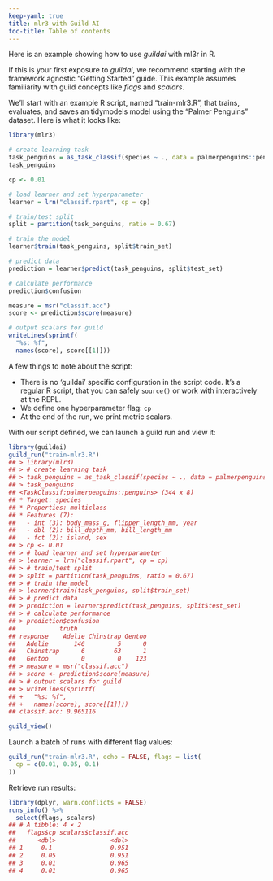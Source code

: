 ```yaml
---
keep-yaml: true
title: mlr3 with Guild AI
toc-title: Table of contents
---
```


Here is an example showing how to use *guildai* with ml3r in R.

If this is your first exposure to *guildai*, we recommend starting with
the framework agnostic "Getting Started" guide. This example assumes
familiarity with guild concepts like *flags* and *scalars*.

We'll start with an example R script, named "train-mlr3.R", that trains,
evaluates, and saves an tidymodels model using the "Palmer Penguins"
dataset. Here is what it looks like:

::: {.cell file="train-mlr3.R"}
``` .r
library(mlr3)

# create learning task
task_penguins = as_task_classif(species ~ ., data = palmerpenguins::penguins)
task_penguins

cp <- 0.01

# load learner and set hyperparameter
learner = lrn("classif.rpart", cp = cp)

# train/test split
split = partition(task_penguins, ratio = 0.67)

# train the model
learner$train(task_penguins, split$train_set)

# predict data
prediction = learner$predict(task_penguins, split$test_set)

# calculate performance
prediction$confusion

measure = msr("classif.acc")
score <- prediction$score(measure)

# output scalars for guild
writeLines(sprintf(
  "%s: %f",
  names(score), score[[1]]))
```
:::

A few things to note about the script:

-   There is no 'guildai' specific configuration in the script code.
    It's a regular R script, that you can safely `source()` or work with
    interactively at the REPL.
-   We define one hyperparameter flag: `cp`
-   At the end of the run, we print metric scalars.

With our script defined, we can launch a guild run and view it:

::: cell
``` .r
library(guildai)
guild_run("train-mlr3.R")
## > library(mlr3)
## > # create learning task
## > task_penguins = as_task_classif(species ~ ., data = palmerpenguins::penguins)
## > task_penguins
## <TaskClassif:palmerpenguins::penguins> (344 x 8)
## * Target: species
## * Properties: multiclass
## * Features (7):
##   - int (3): body_mass_g, flipper_length_mm, year
##   - dbl (2): bill_depth_mm, bill_length_mm
##   - fct (2): island, sex
## > cp <- 0.01
## > # load learner and set hyperparameter
## > learner = lrn("classif.rpart", cp = cp)
## > # train/test split
## > split = partition(task_penguins, ratio = 0.67)
## > # train the model
## > learner$train(task_penguins, split$train_set)
## > # predict data
## > prediction = learner$predict(task_penguins, split$test_set)
## > # calculate performance
## > prediction$confusion
##            truth
## response    Adelie Chinstrap Gentoo
##   Adelie       146         5      0
##   Chinstrap      6        63      1
##   Gentoo         0         0    123
## > measure = msr("classif.acc")
## > score <- prediction$score(measure)
## > # output scalars for guild
## > writeLines(sprintf(
## +   "%s: %f",
## +   names(score), score[[1]]))
## classif.acc: 0.965116
```
:::

::: cell
``` .r
guild_view()
```
:::

Launch a batch of runs with different flag values:

::: cell
``` .r
guild_run("train-mlr3.R", echo = FALSE, flags = list(
  cp = c(0.01, 0.05, 0.1)
))
```
:::

Retrieve run results:

::: {.cell paged.print="false"}
``` .r
library(dplyr, warn.conflicts = FALSE)
runs_info() %>%
  select(flags, scalars)
## # A tibble: 4 × 2
##   flags$cp scalars$classif.acc
##      <dbl>               <dbl>
## 1     0.1                0.951
## 2     0.05               0.951
## 3     0.01               0.965
## 4     0.01               0.965
```
:::
